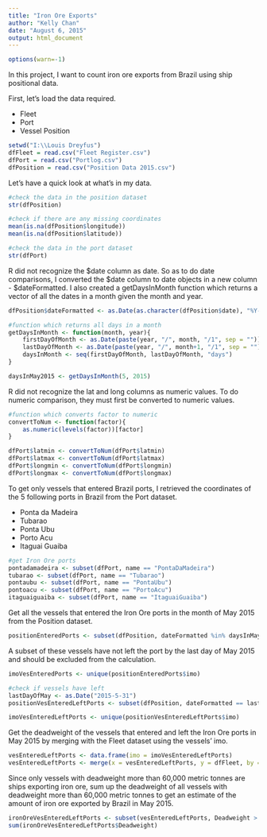 ```yaml
---
title: "Iron Ore Exports"
author: "Kelly Chan"
date: "August 6, 2015"
output: html_document
---
```

```r
options(warn=-1)
```

In this project, I want to count iron ore exports from Brazil using ship positional data.

First, let's load the data required.

* Fleet
* Port
* Vessel Position

```r

setwd("I:\\Louis Dreyfus")
dfFleet = read.csv("Fleet Register.csv")
dfPort = read.csv("Portlog.csv")
dfPosition = read.csv("Position Data 2015.csv")

```
Let's have a quick look at what's in my data.

```r
#check the data in the position dataset
str(dfPosition)

#check if there are any missing coordinates
mean(is.na(dfPosition$longitude))
mean(is.na(dfPosition$latitude))

#check the data in the port dataset
str(dfPort)

```
R did not recognize the $date column as date. So as to do date comparisons, I converted the $date column to date objects in a new column - $dateFormatted. I also created a getDaysInMonth function which returns a vector of all the dates in a month given the month and year.

```r

dfPosition$dateFormatted <- as.Date(as.character(dfPosition$date), "%Y-%m-%d")

#function which returns all days in a month
getDaysInMonth <- function(month, year){
    firstDayOfMonth <- as.Date(paste(year, "/", month, "/1", sep = ""))
    lastDayOfMonth <- as.Date(paste(year, "/", month+1, "/1", sep = "")) - 1
    daysInMonth <- seq(firstDayOfMonth, lastDayOfMonth, "days")
}

daysInMay2015 <- getDaysInMonth(5, 2015)

```
R did not recognize the lat and long columns as numeric values. To do numeric comparison, they must first be converted to numeric values.

```r

#function which converts factor to numeric
convertToNum <- function(factor){
    as.numeric(levels(factor))[factor]
}

dfPort$latmin <- convertToNum(dfPort$latmin)
dfPort$latmax <- convertToNum(dfPort$latmax)
dfPort$longmin <- convertToNum(dfPort$longmin)
dfPort$longmax <- convertToNum(dfPort$longmax)

```
To get only vessels that entered Brazil ports, I retrieved the coordinates of the 5 following ports in Brazil from the Port dataset.

* Ponta da Madeira
* Tubarao
* Ponta Ubu
* Porto Acu
* Itaguai Guaiba

```r
#get Iron Ore ports
pontadamadeira <- subset(dfPort, name == "PontaDaMadeira")
tubarao <- subset(dfPort, name == "Tubarao")
pontaubu <- subset(dfPort, name == "PontaUbu")
pontoacu <- subset(dfPort, name == "PortoAcu")
itaguaiguaiba <- subset(dfPort, name == "ItaguaiGuaiba")

```

Get all the vessels that entered the Iron Ore ports in the month of May 2015 from the Position dataset.

```r

positionEnteredPorts <- subset(dfPosition, dateFormatted %in% daysInMay2015 & status == "Moored" & ((latitude >= pontadamadeira$latmin & latitude <= pontadamadeira$latmax & longitude >= pontadamadeira$longmin & longitude <= pontadamadeira$longmax) | (latitude >= tubarao$latmin & latitude <= tubarao$latmax & longitude >= tubarao$longmin & longitude <= tubarao$longmax) | (latitude >= pontaubu$latmin & latitude <= pontaubu$latmax & longitude >= pontaubu$longmin & longitude <= pontaubu$longmax) | (latitude >= pontoacu$latmin & latitude <= pontoacu$latmax & longitude >= pontoacu$longmin & longitude <= pontoacu$longmax) | (latitude >= itaguaiguaiba$latmin & latitude <= itaguaiguaiba$latmax & longitude >= itaguaiguaiba$longmin & longitude <= itaguaiguaiba$longmax)))

```
A subset of these vessels have not left the port by the last day of May 2015 and should be excluded from the calculation.

```r
imoVesEnteredPorts <- unique(positionEnteredPorts$imo)

#check if vessels have left
lastDayOfMay <- as.Date("2015-5-31")
positionVesEnteredLeftPorts <- subset(dfPosition, dateFormatted == lastDayOfMay & imo %in% imoVesEnteredPorts & status != "Moored" & !((latitude >= pontadamadeira$latmin & latitude <= pontadamadeira$latmax & longitude >= pontadamadeira$longmin & longitude <= pontadamadeira$longmax) | (latitude >= tubarao$latmin & latitude <= tubarao$latmax & longitude >= tubarao$longmin & longitude <= tubarao$longmax) | (latitude >= pontaubu$latmin & latitude <= pontaubu$latmax & longitude >= pontaubu$longmin & longitude <= pontaubu$longmax) | (latitude >= pontoacu$latmin & latitude <= pontoacu$latmax & longitude >= pontoacu$longmin & longitude <= pontoacu$longmax) | (latitude >= itaguaiguaiba$latmin & latitude <= itaguaiguaiba$latmax & longitude >= itaguaiguaiba$longmin & longitude <= itaguaiguaiba$longmax)))

imoVesEnteredLeftPorts <- unique(positionVesEnteredLeftPorts$imo)

```
Get the deadweight of the vessels that entered and left the Iron Ore ports in May 2015 by merging with the Fleet dataset using the vessels' imo.

```r
vesEnteredLeftPorts <- data.frame(imo = imoVesEnteredLeftPorts)
vesEnteredLeftPorts <- merge(x = vesEnteredLeftPorts, y = dfFleet, by = "imo")

```
Since only vessels with deadweight more than 60,000 metric tonnes are ships exporting iron ore, sum up the deadweight of all vessels with deadweight more than 60,000 metric tonnes to get an estimate of the amount of iron ore exported by Brazil in May 2015.

```r

ironOreVesEnteredLeftPorts <- subset(vesEnteredLeftPorts, Deadweight > 60000)
sum(ironOreVesEnteredLeftPorts$Deadweight)

```